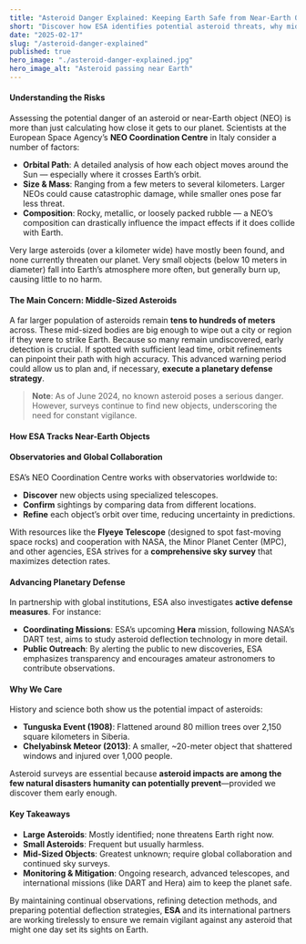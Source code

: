 ```yaml
---
title: "Asteroid Danger Explained: Keeping Earth Safe from Near-Earth Objects"
short: "Discover how ESA identifies potential asteroid threats, why mid-sized NEOs matter most, and what’s being done to guard our planet."
date: "2025-02-17"
slug: "/asteroid-danger-explained"
published: true
hero_image: "./asteroid-danger-explained.jpg"
hero_image_alt: "Asteroid passing near Earth"
---
```


#### Understanding the Risks

Assessing the potential danger of an asteroid or near-Earth object (NEO) is more than just calculating how close it gets to our planet. Scientists at the European Space Agency’s **NEO Coordination Centre** in Italy consider a number of factors:

- **Orbital Path**: A detailed analysis of how each object moves around the Sun — especially where it crosses Earth’s orbit.
- **Size & Mass**: Ranging from a few meters to several kilometers. Larger NEOs could cause catastrophic damage, while smaller ones pose far less threat.
- **Composition**: Rocky, metallic, or loosely packed rubble — a NEO’s composition can drastically influence the impact effects if it does collide with Earth.

Very large asteroids (over a kilometer wide) have mostly been found, and none currently threaten our planet. Very small objects (below 10 meters in diameter) fall into Earth’s atmosphere more often, but generally burn up, causing little to no harm.

#### The Main Concern: Middle-Sized Asteroids

A far larger population of asteroids remain **tens to hundreds of meters** across. These mid-sized bodies are big enough to wipe out a city or region if they were to strike Earth. Because so many remain undiscovered, early detection is crucial. If spotted with sufficient lead time, orbit refinements can pinpoint their path with high accuracy. This advanced warning period could allow us to plan and, if necessary, **execute a planetary defense strategy**.

> **Note**: As of June 2024, no known asteroid poses a serious danger. However, surveys continue to find new objects, underscoring the need for constant vigilance.

#### How ESA Tracks Near-Earth Objects

#### Observatories and Global Collaboration

ESA’s NEO Coordination Centre works with observatories worldwide to:

- **Discover** new objects using specialized telescopes.
- **Confirm** sightings by comparing data from different locations.
- **Refine** each object’s orbit over time, reducing uncertainty in predictions.

With resources like the **Flyeye Telescope** (designed to spot fast-moving space rocks) and cooperation with NASA, the Minor Planet Center (MPC), and other agencies, ESA strives for a **comprehensive sky survey** that maximizes detection rates.

#### Advancing Planetary Defense

In partnership with global institutions, ESA also investigates **active defense measures**. For instance:

- **Coordinating Missions**: ESA’s upcoming **Hera** mission, following NASA’s DART test, aims to study asteroid deflection technology in more detail.
- **Public Outreach**: By alerting the public to new discoveries, ESA emphasizes transparency and encourages amateur astronomers to contribute observations.

#### Why We Care

History and science both show us the potential impact of asteroids:

- **Tunguska Event (1908)**: Flattened around 80 million trees over 2,150 square kilometers in Siberia.
- **Chelyabinsk Meteor (2013)**: A smaller, ~20-meter object that shattered windows and injured over 1,000 people.

Asteroid surveys are essential because **asteroid impacts are among the few natural disasters humanity can potentially prevent**—provided we discover them early enough.

#### Key Takeaways

- **Large Asteroids**: Mostly identified; none threatens Earth right now.
- **Small Asteroids**: Frequent but usually harmless.
- **Mid-Sized Objects**: Greatest unknown; require global collaboration and continued sky surveys.
- **Monitoring & Mitigation**: Ongoing research, advanced telescopes, and international missions (like DART and Hera) aim to keep the planet safe.

By maintaining continual observations, refining detection methods, and preparing potential deflection strategies, **ESA** and its international partners are working tirelessly to ensure we remain vigilant against any asteroid that might one day set its sights on Earth.
